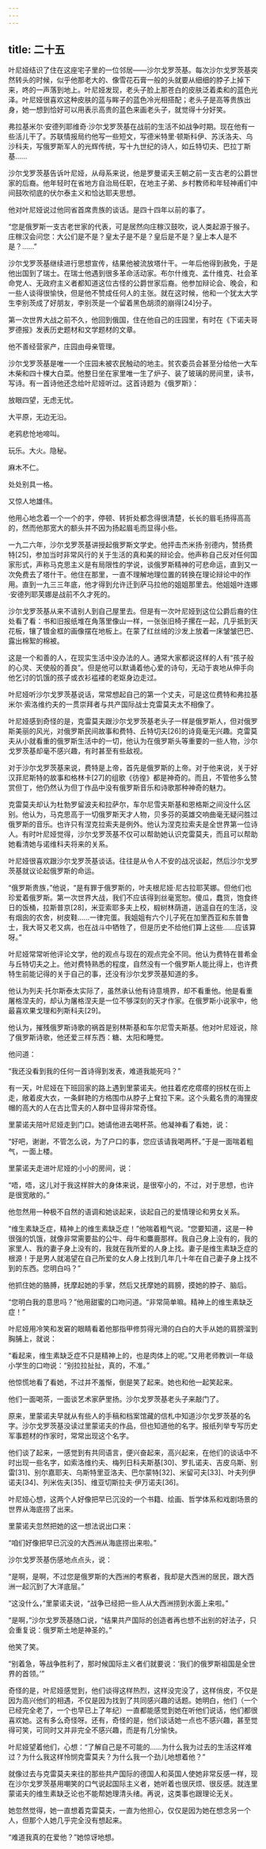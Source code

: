 ```yaml
---
---
---
```

title: 二十五
---



叶尼娅结识了住在这座宅子里的一位邻居——沙尔戈罗茨基。每次沙尔戈罗茨基突然转头的时候，似乎他那老大的、像雪花石膏一般的头就要从细细的脖子上掉下来，咚的一声落到地上。叶尼娅发现，老头子脸上那苍白的皮肤泛着柔和的蓝色光泽。叶尼娅很喜欢这种皮肤的蓝与眸子的蓝色冷光相搭配；老头子是高等贵族出身，她一想到恰好可以用表示高贵的蓝色来画老头子，就觉得十分好笑。

弗拉基米尔·安德列耶维奇·沙尔戈罗茨基在战前的生活不如战争时期。现在他有一些活儿干了。苏联情报局约他写一些短文，写德米特里·顿斯科伊、苏沃洛夫、乌沙科夫，写俄罗斯军人的光辉传统，写十九世纪的诗人，如丘特切夫、巴拉丁斯基……

沙尔戈罗茨基告诉叶尼娅，从母系来说，他是罗曼诺夫王朝之前一支古老的公爵世家的后裔。他年轻时在省地方自治局任职，在地主子弟、乡村教师和年轻神甫们中间鼓吹彻底的伏尔泰主义和恰达耶夫思想。

他对叶尼娅说过他同省首席贵族的谈话。是四十四年以前的事了。

“您是俄罗斯一支古老世家的代表，可是居然向庄稼汉鼓吹，说人类起源于猴子。庄稼汉会问您：大公们是不是？皇太子是不是？皇后是不是？皇上本人是不是？……”

沙尔戈罗茨基继续进行思想宣传，结果他被流放塔什干。一年后他得到赦免，于是他出国到了瑞士。在瑞士他遇到很多革命活动家。布尔什维克、孟什维克、社会革命党人、无政府主义者都知道这位古怪的公爵世家后裔。他参加辩论会、晚会，和一些人谈得很愉快，但是他不赞成任何人的主张。就在这时候，他和一个犹太大学生李别茨成了好朋友，李别茨是一个留着黑色胡须的崩得[24]分子。

第一次世界大战之前不久，他回到俄国，住在他自己的庄园里，有时在《下诺夫哥罗德报》发表历史题材和文学题材的文章。

他不善经营家产，庄园由母亲管理。

沙尔戈罗茨基是唯一一个庄园未被农民触动的地主。贫农委员会甚至分给他一大车木柴和四十棵大白菜。他整日坐在家里唯一生了炉子、装了玻璃的房间里，读书，写诗。有一首诗他还念给叶尼娅听过。这首诗题为《俄罗斯》：

放眼四望，无虑无忧。

大平原，无边无沿。

老鸦悲怆地啼叫。

玩乐。大火。隐秘。

麻木不仁。

处处别具一格。

又惊人地雄伟。

他用心地念着一个一个的字，停顿、转折处都念得很清楚，长长的眉毛扬得高高的，然而他那宽大的额头并不因为扬起眉毛而显得小些。

一九二六年，沙尔戈罗茨基讲授起俄罗斯文学史。他抨击杰米扬·别德内，赞扬费特[25]，参加当时非常风行的关于生活的真和美的辩论会。他声称自己反对任何国家形式，声称马克思主义是有局限性的学说，谈俄罗斯精神的可悲命运，直到又一次免费去了塔什干。他住在那里，一直不理解地理位置的转换在理论辩论中的作用。直到一九三三年底，他才得到允许迁到萨马拉他的姐姐那里去。他姐姐叶连娜·安德列耶芙娜是战前不久才死的。

沙尔戈罗茨基从来不请别人到自己屋里去。但是有一次叶尼娅到这位公爵后裔的住处看了看：书和旧报纸堆在角落里像山一样，一张张旧椅子摞在一起，几乎抵到天花板，镶了镀金框的画像摆在地板上。在蒙了红丝绒的沙发上放着一床皱皱巴巴、露出棉絮的棉被。

这是一个和善的人，在现实生活中没办法的人。通常大家都说这样的人有“孩子般的心灵、天使般的善良”。但是他可以默诵着他心爱的诗句，无动于衷地从伸手向他乞讨的饥饿的孩子或衣衫褴褛的老妪身边走过。

叶尼娅听沙尔戈罗茨基说话，常常想起自己的第一个丈夫，可是这位费特和弗拉基米尔·索洛维约夫的一贯崇拜者与共产国际战士克雷莫夫太不相像了。

叶尼娅感到奇怪的是，克雷莫夫跟沙尔戈罗茨基老头子一样是俄罗斯人，但对俄罗斯美丽的风光，对俄罗斯民间故事和费特、丘特切夫[26]的诗竟毫无兴趣。克雷莫夫从小就看重的俄罗斯生活中的一切，他认为在俄罗斯头等重要的一些人物，沙尔戈罗茨基却毫不感兴趣，有时甚至有些敌视。

对于沙尔戈罗茨基来说，费特是上帝，首先是俄罗斯的上帝。对于他来说，关于好汉菲尼斯特的故事和格林卡[27]的组歌《彷徨》都是神奇的。而且，不管他多么赞赏但丁，他仍然认为但丁作品中没有俄罗斯音乐和诗歌那种神奇的魅力。

克雷莫夫却认为杜勃罗留波夫和拉萨尔，车尔尼雪夫斯基和恩格斯之间没什么区别。他认为，马克思高于一切俄罗斯天才人物，贝多芬的英雄交响曲毫无疑问胜过俄罗斯的音乐。也许只有涅克拉索夫是例外。他认为涅克拉索夫是全世界第一位诗人。有时叶尼娅觉得，沙尔戈罗茨基不仅可以帮助她认识克雷莫夫，而且可以帮助她看清她与诺维科夫将来的关系。

叶尼娅很喜欢跟沙尔戈罗茨基谈话。往往是从令人不安的战况谈起，然后沙尔戈罗茨基就议论起俄罗斯的命运。

“俄罗斯贵族，”他说，“是有罪于俄罗斯的，叶夫根尼娅·尼古拉耶芙娜。但他们也珍爱着俄罗斯。第一次世界大战，我们不应该得到丝毫宽恕。傻瓜，蠢货，饱食终日的饭桶，拉斯普京[28]，米亚索耶多夫上校，椴树林荫道，逍遥自在的生活，没有烟囱的农舍，树皮鞋……一律完蛋。我姐姐有六个儿子死在加里西亚和东普鲁士，我大哥又老又病，也在战斗中牺牲了，但是历史不给他们算上这些……应该算呀。”

叶尼娅常常听他评论文学，他的观点与现在的观点完全不同。他认为费特在普希金与丘特切夫之上。他对费特熟悉的程度，自然没有一个俄罗斯人能比得上，也许费特生前能记得的关于自己的事，还没有沙尔戈罗茨基知道的多。

他认为列夫·托尔斯泰太实际了，虽然承认他有诗意境界，却不看重他。他是看重屠格涅夫的，却认为屠格涅夫是一位不够深刻的天才作家。在俄罗斯小说家中，他最喜欢果戈理和列斯科夫[29]。

他认为，摧残俄罗斯诗歌的祸首是别林斯基和车尔尼雪夫斯基。他对叶尼娅说，除了俄罗斯诗歌，他还爱三样东西：糖、太阳和睡觉。

他问道：

“我还没看到我的任何一首诗得到发表，难道我能死吗？”

有一天，叶尼娅在下班回家的路上遇到里蒙诺夫。他拄着疙疙瘩瘩的拐杖在街上走，敞着皮大衣，一条鲜艳的方格围巾从脖子上耷拉下来。这个头戴名贵的海狸皮帽的高大的人在古比雪夫的人群中显得非常奇怪。

里蒙诺夫陪叶尼娅走到门口。她请他进去喝杯茶。他凝神看了看她，说：

“好吧，谢谢，不管怎么说，为了户口的事，您应该请我喝两杯。”于是一面喘着粗气，一面上楼。

里蒙诺夫走进叶尼娅的小小的房间，说：

“唔，唔，这儿对于我这样胖大的身体来说，是很窄小的，不过，对于思想，也许是很宽敞的。”

他忽然用一种极不自然的语调和她谈起来，谈起自己的爱情理论和男女关系。

“维生素缺乏症，精神上的维生素缺乏症！”他喘着粗气说。“您要知道，这是一种很强的饥饿，就像非常需要盐的公牛、母牛和麋鹿那样。我自己身上没有的，我的家里人、我的妻子身上没有的，我就在我所爱的人身上找。妻子是维生素缺乏症的根源！于是男人就渴望在自己所爱的女人身上找到几年几十年在自己妻子身上找不到的东西。您明白吗？”

他抓住她的胳膊，抚摩起她的手掌，然后又抚摩她的肩膀，摸她的脖子、脑后。

“您明白我的意思吗？”他用甜蜜的口吻问道。“非常简单嘛。精神上的维生素缺乏症！”

叶尼娅用冷笑和发窘的眼睛看着他那指甲修剪得光滑的白白的大手从她的肩膀溜到胸脯上，就说：

“看起来，维生素缺乏症不只是精神上的，也是肉体上的呢。”又用老师教训一年级小学生的口吻说：“别拉拉扯扯，真的，不准。”

他惊慌地看了看她，不过并不羞惭，倒是笑了起来。她也和他一起笑起来。

他们一面喝茶，一面谈艺术家萨里扬。沙尔戈罗茨基老头子来敲门了。

原来，里蒙诺夫早就从有些人的手稿和档案馆藏的信札中知道沙尔戈罗茨基的名字。沙尔戈罗茨基没读过里蒙诺夫的作品，但也知道他的名字。报纸列举专写历史军事题材的作家时，常常出现这个名字。

他们谈了起来，一感觉到有共同语言，便兴奋起来，高兴起来，在他们的谈话中不时出现一些名字，如索洛维约夫、梅列日科夫斯基[30]、罗扎诺夫、吉皮乌斯、别雷[31]、别尔嘉耶夫、乌斯特里亚洛夫、巴尔蒙特[32]、米留可夫[33]、叶夫列伊诺夫[34]、列米佐夫[35]、维亚切斯拉夫·伊万诺夫[36]。

叶尼娅心想，这两个人好像把早已沉没的一个书籍、绘画、哲学体系和戏剧场景的世界从海底捞了出来。

里蒙诺夫忽然把她的这一想法说出口来：

“咱们好像把早已沉没的大西洲从海底捞出来啦。”

沙尔戈罗茨基伤感地点点头，说：

“是啊，是啊，不过您是俄罗斯的大西洲的考察者，我却是大西洲的居民，跟大西洲一起沉到了大洋底层。”

“这没什么，”里蒙诺夫说，“战争已经把一些人从大西洲捞到水面上来啦。”

“是啊，”沙尔戈罗茨基随口说，“结果共产国际的创造者再也想不出别的好法子，只会重复说：俄罗斯土地是神圣的。”

他笑了笑。

“别着急，等战争胜利了，那时候国际主义者们就要说：‘我们的俄罗斯祖国是全世界的首领。’”

奇怪的是，叶尼娅感觉到，他们谈得这样热烈，这样没完没了，这样俏皮，不仅是因为高兴他们的相遇，不仅是因为找到了共同感兴趣的话题。她明白，他们（一个已经完全老了，一个也早已上了年纪）一直都能感觉到她在听他们说话，他们都很喜欢她。这有多么奇怪呀。还有，奇怪的是，他们谈话她一点也不感兴趣，甚至觉得可笑，可同时又并非完全不感兴趣，而是有几分愉快。

叶尼娅望着他们，心想：“了解自己是不可能的……为什么我为过去的生活这样难过？为什么我这样怜悯克雷莫夫？为什么我一个劲儿地想着他？”

就像过去与克雷莫夫来往的那些共产国际的德国人和英国人使她非常反感一样，现在沙尔戈罗茨基用嘲笑的口气说起国际主义者，她听着也很厌烦、很反感。就连里蒙诺夫的维生素缺乏论也不能帮她理清头绪。再说，这类事也跟理论无关。

她忽然觉得，她一直想着克雷莫夫，一直为他担心，仅仅是因为她在想念另一个人，但那个人她几乎完全没有想起来。

“难道我真的在爱他？”她惊讶地想。
